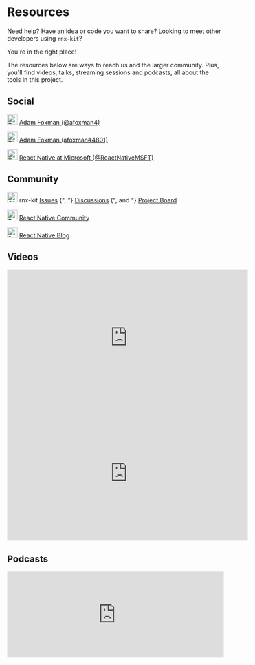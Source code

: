
# Resources

Need help? Have an idea or code you want to share? Looking to meet other
developers using `rnx-kit`?

You're in the right place!

The resources below are ways to reach us and the larger community. Plus, you'll
find videos, talks, streaming sessions and podcasts, all about the tools in this
project.

## Social

<p>
  <Image src="/img/tw-logo.svg" alt="Twitter Logo" width="24px">
    <a href="https://twitter.com/afoxman4">Adam Foxman (@afoxman4)</a>
  </Image>
</p>

<p>
  <Image src="/img/discord-logo.svg" alt="Discord Logo" width="24px">
    <a href="http://discordapp.com/users/478687383198498855">
      Adam Foxman (afoxman#4801)
    </a>
  </Image>
</p>

<p>
  <Image src="/img/tw-logo.svg" alt="Twitter Logo" width="24px">
    <a href="https://twitter.com/ReactNativeMSFT">
      React Native at Microsoft (@ReactNativeMSFT)
    </a>
  </Image>
</p>

## Community

<p>
  <Image src="/img/github-logo.svg" alt="GitHub Logo" width="24px" invertable>
    rnx-kit <a href="https://github.com/microsoft/rnx-kit/issues">Issues</a>
    {", "}
    <a href="https://github.com/microsoft/rnx-kit/discussions">Discussions</a>
    {", and "}
    <a href="https://github.com/microsoft/rnx-kit/issues">Project Board</a>
  </Image>
</p>

<p>
  <Image src="/img/react-logo.svg" alt="React Native Logo" width="24px">
    <a href="https://reactnative.dev/help">React Native Community</a>
  </Image>
</p>

<p>
  <Image src="/img/react-logo.svg" alt="React Native Logo" width="24px">
    <a href="https://reactnative.dev/blog">React Native Blog</a>
  </Image>
</p>

## Videos

<iframe
  src="https://player.twitch.tv?video=v1415182376&amp;parent=microsoft.github.io&amp;autoplay=false&amp;muted=true&amp;time=6s"
  width="560"
  height="315"
  frameborder="yes"
  allowfullscreen
></iframe>

<iframe
  src="https://www.youtube.com/embed/DAEnPV78rQc"
  title="React Native EU 2021: Improve All the Repos - Exploring Microsoft's DevExp"
  width="560"
  height="315"
  frameborder="0"
  allow="accelerometer; autoplay; clipboard-write; encrypted-media; gyroscope; picture-in-picture"
  allowfullscreen
></iframe>

## Podcasts

<iframe
  src="https://player.simplecast.com/d07ef244-d829-491a-9bf2-aa681db7a8dd?dark=true"
  height="200px"
  width="100%"
  frameborder="no"
  scrolling="no"
  seamless
></iframe>
